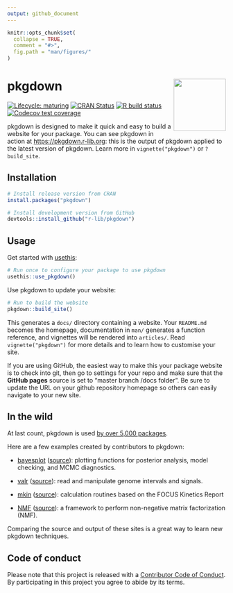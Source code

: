 ```yaml
---
output: github_document
---
```


<!-- README.md is generated from README.Rmd. Please edit that file -->

```r
knitr::opts_chunk$set(
  collapse = TRUE,
  comment = "#>",
  fig.path = "man/figures/"
)
```

# pkgdown <img src="man/figures/logo.png" align="right" alt="" width="120" />

<!-- badges: start -->
[![Lifecycle: maturing](https://img.shields.io/badge/lifecycle-maturing-blue.svg)](https://www.tidyverse.org/lifecycle/#maturing)
[![CRAN Status](https://www.r-pkg.org/badges/version/pkgdown)](https://cran.r-project.org/package=pkgdown)
[![R build status](https://github.com/r-lib/pkgdown/workflows/R-CMD-check/badge.svg)](https://github.com/r-lib/pkgdown/actions)
[![Codecov test coverage](https://codecov.io/gh/r-lib/pkgdown/branch/master/graph/badge.svg)](https://codecov.io/gh/r-lib/pkgdown?branch=master)
<!-- badges: end -->

pkgdown is designed to make it quick and easy to build a website for your package. You can see pkgdown in action at <https://pkgdown.r-lib.org>: this is the output of pkgdown applied to the latest version of pkgdown. Learn more in `vignette("pkgdown")` or `?build_site`.

## Installation

```r
# Install release version from CRAN
install.packages("pkgdown")

# Install development version from GitHub
devtools::install_github("r-lib/pkgdown")
```

## Usage

Get started with [usethis](http://usethis.r-lib.org/):

```r
# Run once to configure your package to use pkgdown
usethis::use_pkgdown()
```

Use pkgdown to update your website:

```r
# Run to build the website
pkgdown::build_site()
```

This generates a `docs/` directory containing a website. Your `README.md` becomes the homepage, documentation in `man/` generates a function reference, and vignettes will be rendered into `articles/`. Read `vignette("pkgdown")` for more details and to learn how to customise your site.

If you are using GitHub, the easiest way to make this your package website is to check into git, then go to settings for your repo and make sure that the __GitHub pages__ source is set to "master branch /docs folder". Be sure to update the URL on your github repository homepage so others can easily navigate to your new site.

## In the wild

At last count, pkgdown is used [by over 5,000 packages](https://github.com/search?q=pkgdown.css+in%3Apath&type=Code). 

Here are a few examples created by contributors to pkgdown:

* [bayesplot](http://mc-stan.org/bayesplot/index.html)
  ([source](https://github.com/stan-dev/bayesplot/tree/gh-pages)):
  plotting functions for posterior analysis, model checking, and MCMC 
  diagnostics.

* [valr](https://rnabioco.github.io/valr) 
  ([source](https://github.com/rnabioco/valr)): 
  read and manipulate genome intervals and signals.

* [mkin](http://jranke.github.io/mkin/)
  ([source](https://github.com/jranke/mkin)):
  calculation routines based on the FOCUS Kinetics Report

* [NMF](http://renozao.github.io/NMF/master/index.html)
  ([source](https://github.com/renozao/NMF)):
  a framework to perform non-negative matrix factorization (NMF).

Comparing the source and output of these sites is a great way to learn new pkgdown techniques.

## Code of conduct

Please note that this project is released with a [Contributor Code of Conduct](https://pkgdown.r-lib.org/CODE_OF_CONDUCT.html). By participating in this project you agree to abide by its terms.

